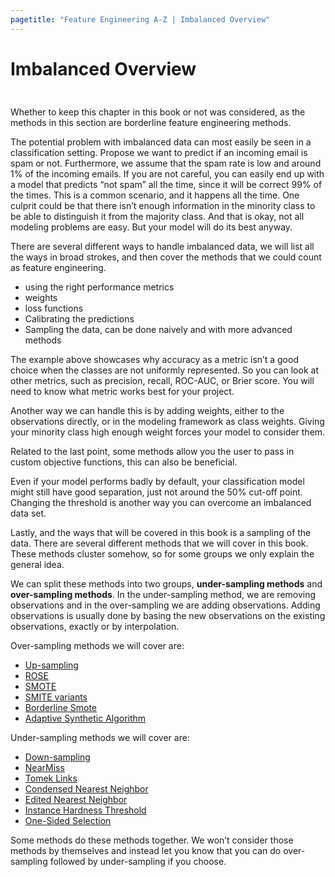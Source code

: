 ```yaml
---
pagetitle: "Feature Engineering A-Z | Imbalanced Overview"
---
```


# Imbalanced Overview {#sec-imbalenced}

::: {style="visibility: hidden; height: 0px;"}
## Imbalanced Overview
:::

Whether to keep this chapter in this book or not was considered, as the methods in this section are borderline feature engineering methods.

The potential problem with imbalanced data can most easily be seen in a classification setting.
Propose we want to predict if an incoming email is spam or not.
Furthermore, we assume that the spam rate is low and around 1% of the incoming emails.
If you are not careful, you can easily end up with a model that predicts "not spam" all the time, since it will be correct 99% of the times.
This is a common scenario, and it happens all the time.
One culprit could be that there isn't enough information in the minority class to be able to distinguish it from the majority class.
And that is okay, not all modeling problems are easy.
But your model will do its best anyway.

There are several different ways to handle imbalanced data, we will list all the ways in broad strokes, and then cover the methods that we could count as feature engineering.

-   using the right performance metrics
-   weights
-   loss functions
-   Calibrating the predictions
-   Sampling the data, can be done naively and with more advanced methods

The example above showcases why accuracy as a metric isn't a good choice when the classes are not uniformly represented.
So you can look at other metrics, such as precision, recall, ROC-AUC, or Brier score.
You will need to know what metric works best for your project.

Another way we can handle this is by adding weights, either to the observations directly, or in the modeling framework as class weights.
Giving your minority class high enough weight forces your model to consider them.

Related to the last point, some methods allow you the user to pass in custom objective functions, this can also be beneficial.

Even if your model performs badly by default, your classification model might still have good separation, just not around the 50% cut-off point.
Changing the threshold is another way you can overcome an imbalanced data set.

Lastly, and the ways that will be covered in this book is a sampling of the data.
There are several different methods that we will cover in this book.
These methods cluster somehow, so for some groups we only explain the general idea.

We can split these methods into two groups, **under-sampling methods** and **over-sampling methods**.
In the under-sampling method, we are removing observations and in the over-sampling we are adding observations.
Adding observations is usually done by basing the new observations on the existing observations, exactly or by interpolation.

Over-sampling methods we will cover are:

-   [Up-sampling](@sec-imbalenced-upsample)
-   [ROSE](@sec-imbalenced-rose)
-   [SMOTE](@sec-imbalenced-smote)
-   [SMITE variants](@sec-imbalenced-smote-variants)
-   [Borderline Smote](@sec-imbalenced-borderline-smote)
-   [Adaptive Synthetic Algorithm](@sec-imbalenced-adasyn)

Under-sampling methods we will cover are:

-   [Down-sampling](@sec-imbalenced-downsample)
-   [NearMiss](@sec-imbalenced-nearmiss)
-   [Tomek Links](@sec-imbalenced-tomek)
-   [Condensed Nearest Neighbor](@sec-imbalenced-cnn)
-   [Edited Nearest Neighbor](@sec-imbalenced-enn)
-   [Instance Hardness Threshold](@sec-imbalenced-hardness-threshold)
-   [One-Sided Selection](@sec-imbalenced-one-sided)

Some methods do these methods together.
We won't consider those methods by themselves and instead let you know that you can do over-sampling followed by under-sampling if you choose.
